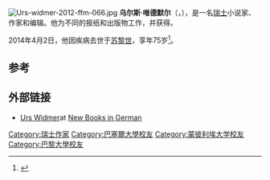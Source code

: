 [[File:Urs-widmer-2012-ffm-066.jpg|thumb]]
'''乌尔斯·唯德默尔'''（{{lang-de|Urs Widmer}}，{{bd|1938年|5月21日|2014年|4月2日|catIdx=Widmer}}），是一名[[瑞士|瑞士]]小说家、作家和编辑。他为不同的报纸和出版物工作，并获得{{link-en|弗里德里希·荷尔德林奖|Friedrich Hölderlin Prize}}。

2014年4月2日，他因疾病去世于[[苏黎世|苏黎世]]，享年75岁<ref>{{Cite web|url=http://www.swissinfo.ch/eng/culture/Most_versatile_and_successful_Swiss_author_dies.html?cid=38310038|title='Most versatile and successful' Swiss author dies|work=[[swissinfo|swissinfo]]|date=3 April 2014|accessdate=4 April 2014|archive-date=2014-04-07|archive-url=https://web.archive.org/web/20140407085233/http://www.swissinfo.ch/eng/culture/Most_versatile_and_successful_Swiss_author_dies.html?cid=38310038|dead-url=no}}</ref>。

==参考==
{{Reflist}}

==外部链接==
* [https://web.archive.org/web/20130501222821/http://www.new-books-in-german.com/english/131/94/94/129002/design1.html Urs Widmer]at [http://www.new-books-in-german.com/ New Books in German]{{Wayback|url=http://www.new-books-in-german.com/english/131/94/94/129002/design1.html |date=20130501222821 }}

{{DEFAULTSORT:Widmer, Urs}}
[[Category:瑞士作家|Category:瑞士作家]]
[[Category:巴塞爾大學校友|Category:巴塞爾大學校友]]
[[Category:蒙彼利埃大学校友|Category:蒙彼利埃大学校友]]
[[Category:巴黎大學校友|Category:巴黎大學校友]]